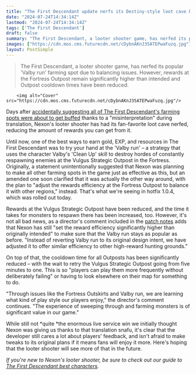 ```yaml
---
title: "The First Descendant update nerfs its Destiny-style loot cave but keeps its reward efficiency 'significantly higher than originally intended' thanks to its popularity"
date: "2024-07-24T14:34:14Z"
lastmod: "2024-07-24T14:34:14Z"
tags: ['The First Descendant']
draft: false
summary: "The First Descendant, a looter shooter game, has nerfed its popular 'Valby run' farming spot due to balancing issues. However, rewards at the Fortress Outpost remain significantly higher than intended and Outpost cooldown times have been reduced."
images: ["https://cdn.mos.cms.futurecdn.net/cDybnAKnJ35ATEPwaFuzq.jpg"]
layout: PostSimple
---
```

> The First Descendant, a looter shooter game, has nerfed its popular 'Valby run' farming spot due to balancing issues. However, rewards at the Fortress Outpost remain significantly higher than intended and Outpost cooldown times have been reduced.


        <img alt="Cover" src="https://cdn.mos.cms.futurecdn.net/cDybnAKnJ35ATEPwaFuzq.jpg"/>
        
Days after [<u>accidentally suggesting all of The First Descendant's farming spots were about to get buffed</u>](https://www.gamesradar.com/games/third-person-shooter/in-a-rare-live-service-win-the-first-descendant-director-says-we-have-no-plan-to-nerf-its-destiny-style-loot-cave-instead-other-loot-farms-are-getting-buffed/) thanks to a "misinterpretation" during translation, Nexon's looter shooter has had its fan-favorite loot cave nerfed, reducing the amount of rewards you can get from it.

Until now, one of the best ways to earn gold, EXP, and resources in The First Descendant was to try your hand at the 'Valby run' – a strategy that uses the character Valby's 'Clean Up' skill to destroy hordes of constantly respawning enemies at the Vulgus Strategic Outpost in the Fortress. Originally, a statement unintentionally suggested that Nexon was planning to make all other farming spots in the game just as effective as this, but an amended one soon clarified that it was actually the other way around, with the plan to "adjust the rewards efficiency at the Fortress Outpost to balance it with other regions," instead. That's what we're seeing in hotfix 1.0.4, which was rolled out today.  

Rewards at the Vulgus Strategic Outpost have been reduced, and the time it takes for monsters to respawn there has been increased, too. However, it's not all bad news, as a director's comment included in the [<u>patch notes</u>](https://tfd.nexon.com/en/news/2608718) adds that Nexon has still "set the reward efficiency significantly higher than originally intended" to make sure that the Valby run stays as popular as before. "Instead of reverting Valby run to its original design intent, we have adjusted it to offer similar efficiency to other high-reward hunting grounds."

On top of that, the cooldown time for all Outposts has been significantly reduced – with the wait to retry the Vulgus Strategic Outpost going from five minutes to one. This is so "players can play them more frequently without deliberately failing" or having to look elsewhere on their map for something to do.

"Through issues like the Fortress Outskirts and Valby run, we are learning what kind of play style our players enjoy," the director's comment continues. "The experience of sweeping through and farming monsters is of significant value in our game."

While still not *quite *the enormous live service win we initially thought Nexon was giving us thanks to that translation snafu, it's clear that the developer still cares a lot about players' feedback, and isn't afraid to make tweaks to its original plans if it means fans will enjoy it more. Here's hoping that the looter shooter will see more of that in the future.

*If you're new to Nexon's looter shooter, be sure to check out our guide to *[<u><em>The First Descendant best characters</em></u>](https://www.gamesradar.com/the-first-descendant-best-characters/)*.* 
        